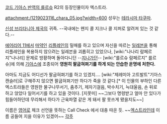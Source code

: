 [[코드 기아스 반역의 를르슈]] R2의 등장인물이자 엑스트라.

attachment:/1219023116_chara_05.jpg?width=600
성우는 [[테라시마 타쿠마]].

[[신성 브리타니아 제국]]의 귀족. --국내에는 왠지 콜 지크나 콜 지퍼로 알려져 있는 것 같다.--

[[에어리어 11]]에서 [[마약]]인 [[리플레인]]의 밀매를 하고 있으며 자신을 따르는 [[일레븐]]을 통해 리플레인을 복용하지 않으려는 일레븐을 괴롭히고 있었으나, [wiki:"나나리 람페르지"나나리] 문제로 방황하며 돌아다니던 --[[지나가던]]-- [wiki:"를르슈 람페르지" 를르슈]에 의해 [[기아스]]에 조종되어 '''영원히 팔굽혀펴기를 하게 되는 안습한 운명에 처한다.'''

아마도 지금도 어디선가 팔굽혀펴기를 하고 있겠지.... [wiki:"제레미아 고트발트"기아스 캔슬러]로 구해주지 않으면 팔굽혀펴기만 하다가 죽을 것 같다.[* 이 인물의 부하인 다른 엑스트라들은 영원한 물구나무서기, 춤추기, 제자기걸음, 박수치기, 늑대울음, 손 뒤로 하고 앉았다 일어서기를 하고 있을 것이다. [지못미] ~~그보다 명령받고 얼마 안 있다가 힘들어하던데 무리해서 하다가 근육파열 같은 게 돼서 팔 못쓰게 됐을지도~~]

이름은 [[영어]]로 체크 선언을 뜻하는 Call Check 에서 대충 따온 듯. ~~[[엑스트라]]인데 이름 공들여 지을 이유가 있겠어~~ 
[[각주]]
